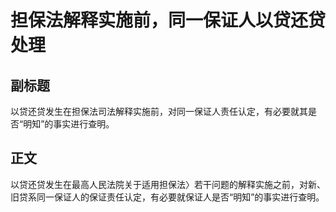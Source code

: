 # 担保法解释实施前，同一保证人以贷还贷处理
## 副标题
以贷还贷发生在担保法司法解释实施前，对同一保证人责任认定，有必要就其是否“明知”的事实进行查明。
## 正文
以贷还贷发生在最高人民法院关于适用担保法〉若干问题的解释实施之前，对新、旧贷系同一保证人的保证责任认定，有必要就保证人是否“明知”的事实进行查明。